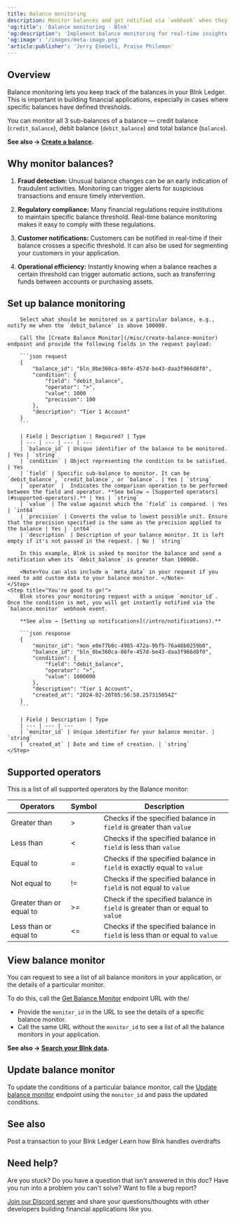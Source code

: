 ```yaml
---
title: Balance monitoring
description: Monitor balances and get notified via `webhook` when they meet the set conditions.
'og:title': 'Balance monitoring - Blnk'
'og:description': 'Implement balance monitoring for real-time insights. Detect fraud, ensure compliance, and trigger actions.'
'og:image': '/images/meta-image.png'
'article:publisher': 'Jerry Enebeli, Praise Philemon'
---
```

## Overview

Balance monitoring lets you keep track of the balances in your Blnk Ledger. This is important in building financial applications, especially in cases where specific balances have defined thresholds.

You can monitor all 3 sub-balances of a balance — credit balance (`credit_balance`), debit balance (`debit_balance`) and total balance (`balance`). 

**See also → [Create a balance](create-a-balance).**

## Why monitor balances?

1. **Fraud detection:** Unusual balance changes can be an early indication of fraudulent activities. Monitoring can trigger alerts for suspicious transactions and ensure timely intervention.

2. **Regulatory compliance:** Many financial regulations require institutions to maintain specific balance threshold. Real-time balance monitoring makes it easy to comply with these regulations.

3. **Customer notifications:** Customers can be notified in real-time if their balance crosses a specific threshold. It can also be used for segmenting your customers in your application.

4. **Operational efficiency:** Instantly knowing when a balance reaches a certain threshold can trigger automatic actions, such as transferring funds between accounts or purchasing assets.

## Set up balance monitoring

<Steps>
	<Step title="Determine and set your conditions">
		
		Select what should be monitored on a particular balance, e.g., notify me when the `debit_balance` is above 100000.
		
		Call the [Create Balance Monitor](/misc/create-balance-monitor) endpoint and provide the following fields in the request payload:
		
		```json request
		{
		    "balance_id": "bln_0be360ca-86fe-457d-be43-daa3f966d8f0",
		    "condition": {
		        "field": "debit_balance",
		        "operator": ">",
		        "value": 1000
				"precision": 100
		    },
		    "description": "Tier 1 Account"
		}
		```
		
		| Field | Description | Required? | Type
		| --- | --- | --- | ---
		| `balance_id` | Unique identifier of the balance to be monitored. | Yes | `string`
		| `condition` | Object representing the condition to be satisfied. | Yes
		| `field` | Specific sub-balance to monitor. It can be `debit_balance`, `credit_balance`, or `balance`. | Yes | `string`
		| `operator` |  Indicates the comparison operation to be performed between the field and operator. **See below → [Supported operators](#supported-operators).** | Yes | `string`
		| `value` | The value against which the `field` is compared. | Yes | `int64`
		| `precision` | Converts the value to lowest possible unit. Ensure that the precision specified is the same as the precision applied to the balance | Yes | `int64`
		| `description` | Description of your balance monitor. It is left empty if it's not passed in the request. | No | `string`
		
		In this example, Blnk is asked to monitor the balance and send a notification when its `debit_balance` is greater than 100000.

		<Note>You can also include a `meta_data` in your request if you need to add custom data to your balance monitor. </Note>
	</Step>
	<Step title="You're good to go!">
		Blnk stores your monitoring request with a unique `monitor_id`. Once the condition is met, you will get instantly notified via the `balance.monitor` webhook event. 
		
		**See also → [Setting up notifications](/intro/notifications).**
		
		```json response
		{
		    "monitor_id": "mon_e0e77b0c-4985-472a-9bf5-76a48b0259b0",
		    "balance_id": "bln_0be360ca-86fe-457d-be43-daa3f966d8f0",
		    "condition": {
		        "field": "debit_balance",
		        "operator": ">",
		        "value": 1000000
		    },
		    "description": "Tier 1 Account",
		    "created_at": "2024-02-20T05:56:58.257315054Z"
		}
		```
		
		| Field | Description | Type
		| --- | --- | ---
		| `monitor_id` | Unique identifier for your balance monitor. | `string`
		| `created_at` | Date and time of creation. | `string` 
	</Step>
</Steps>

## Supported operators

This is a list of all supported operators by the Balance monitor:

|Operators|Symbol|Description
|------|------|------|
|Greater than|>|Checks if the specified balance in `field` is greater than `value`
|Less than|&lt;|Checks if the specified balance in `field` is less than `value`
|Equal to|=|Checks if the specified balance in `field` is exactly equal to `value`
|Not equal to|!=| Checks if the specified balance in `field` is not equal to `value`
|Greater than or equal to|>=|Check if the specified balance in `field` is greater than or equal to `value`
|Less than or equal to|&lt;=|Checks if the specified balance in `field` is less than or equal to `value`

## View balance monitor

You can request to see a list of all balance monitors in your application, or the details of a particular monitor.

To do this, call the [Get Balance Monitor](/misc/get-balance-monitor) endpoint URL with the/

- Provide the `monitor_id` in the URL to see the details of a specific balance monitor.
- Call the same URL without the `monitor_id` to see a list of all the balance monitors in your application.

**See also → [Search your Blnk data](search/overview).**

## Update balance monitor

To update the conditions of a particular balance monitor, call the [Update balance monitor](/misc/update-balance-monitor) endpoint using the `monitor_id` and pass the updated conditions.

## See also

<CardGroup>
    <Card title="Record a transaction" icon="book-open-cover" href="record-a-transaction">
	    Post a transaction to your Blnk Ledger
    </Card>
    <Card title="Handling overdrafts" icon="book-open-cover" href="overdrafts">
	    Learn how Blnk handles overdrafts
    </Card>
</CardGroup>

## Need help?

Are you stuck? Do you have a question that isn't answered in this doc? Have you run into a problem you can't solve? Want to file a bug report?

[Join our Discord server](https://discord.gg/7WNv94zPpx) and share your questions/thoughts with other developers building financial applications like you.